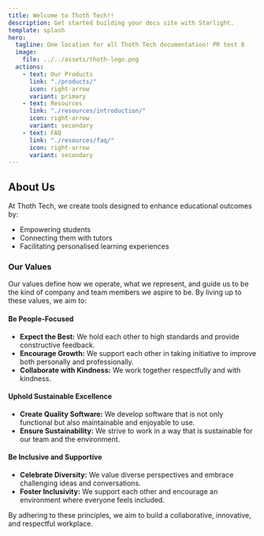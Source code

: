 ```yaml
---
title: Welcome to Thoth Tech!!
description: Get started building your docs site with Starlight.
template: splash
hero:
  tagline: One location for all Thoth Tech documentation! PR test 8
  image:
    file: ../../assets/thoth-logo.png
  actions:
    - text: Our Products
      link: "./products/"
      icon: right-arrow
      variant: primary
    - text: Resources
      link: "./resources/introduction/"
      icon: right-arrow
      variant: secondary
    - text: FAQ
      link: "./resources/faq/"
      icon: right-arrow
      variant: secondary
---
```



## About Us

<Card title="Thoth Tech Mission">

At Thoth Tech, we create tools designed to enhance educational outcomes by:

- Empowering students
- Connecting them with tutors
- Facilitating personalised learning experiences

### Our Values

Our values define how we operate, what we represent, and guide us to be the kind of company and team
members we aspire to be. By living up to these values, we aim to:

#### Be People-Focused

- **Expect the Best:** We hold each other to high standards and provide constructive feedback.
- **Encourage Growth:** We support each other in taking initiative to improve both personally and
  professionally.
- **Collaborate with Kindness:** We work together respectfully and with kindness.

#### Uphold Sustainable Excellence

- **Create Quality Software:** We develop software that is not only functional but also maintainable
  and enjoyable to use.
- **Ensure Sustainability:** We strive to work in a way that is sustainable for our team and the
  environment.

#### Be Inclusive and Supportive

- **Celebrate Diversity:** We value diverse perspectives and embrace challenging ideas and
  conversations.
- **Foster Inclusivity:** We support each other and encourage an environment where everyone feels
  included.

By adhering to these principles, we aim to build a collaborative, innovative, and respectful
workplace.

</Card>

<LinkCard
  title="Site Introduction"
  description="Get to know what this site is all about."
  href="/resources/introduction/"
/>
<LinkCard
  title="Onboarding Hub"
  description="Get started with Thoth Tech!"
  href="/resources/onboarding-hub/thothtech-onboarding-doc/"
/>
<LinkCard
  title="Documentation"
  description="Thoth Tech guides and templates."
  href="/resources/documenting-for-thoth-tech/"
/>
